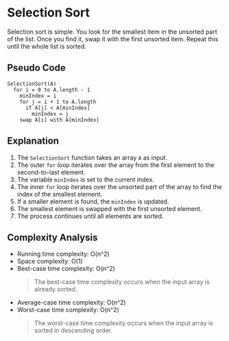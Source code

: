 # Selection Sort

Selection sort is simple. You look for the smallest item in the unsorted part of the list. Once you find it, swap it with the first unsorted item. Repeat this until the whole list is sorted.

## Pseudo Code

```plaintext
SelectionSort(A)
  for i = 0 to A.length - 1
    minIndex = i
    for j = i + 1 to A.length
      if A[j] < A[minIndex]
        minIndex = j
    swap A[i] with A[minIndex]
```

## Explanation

1. The `SelectionSort` function takes an array `A` as input.
2. The outer `for` loop iterates over the array from the first element to the second-to-last element.
3. The variable `minIndex` is set to the current index.
4. The inner `for` loop iterates over the unsorted part of the array to find the index of the smallest element.
5. If a smaller element is found, the `minIndex` is updated.
6. The smallest element is swapped with the first unsorted element.
7. The process continues until all elements are sorted.

## Complexity Analysis

-   Running time complexity: O(n^2)
-   Space complexity: O(1)
-   Best-case time complexity: O(n^2)
    > The best-case time complexity occurs when the input array is already sorted.
-   Average-case time complexity: O(n^2)
-   Worst-case time complexity: O(n^2)
    > The worst-case time complexity occurs when the input array is sorted in descending order.
